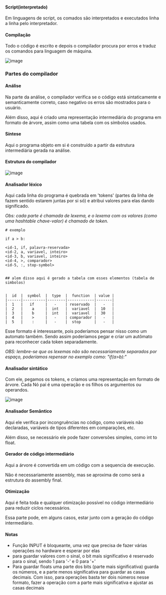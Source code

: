 






#### Script(interpretado)

Em linguagens de script, os comados são interpretados e executados linha
a linha pelo interpretador.

#### Compilação

Todo o código é escrito e depois o compilador procura por erros e traduz
os comandos para linguagem de máquina.

![image](/image/image_308.png)








### Partes do compilador

#### Análise

Na parte da análise, o compilador verifica se o código está
sintaticamente e semanticamente correto, caso negativo os erros são
mostrados para o usuário.

Além disso, aqui é criado uma representação intermediária do programa em
formato de árvore, assim como uma tabela com os símbolos usados.

#### Síntese

Aqui o programa objeto em si é construído a partir da estrutura
intermediária gerada na análise.








#### Estrutura do compilador

![image](/image/image_309.png)

#### Analisador léxico

Aqui cada linha do programa é quebrada em 'tokens' (partes da linha de
fazem sentido estarem juntas por si só) e atribui valores para elas
dando significado.

*Obs: cada parte é chamada de lexema, e o lexema com os valores (como
uma hashtable chave-valor) é chamado de token.*

``` {code-block-mode="2" spellcheck="false" code-block-lang="markdown"}
# exemplo

if a > b: 

<id-1, if, palavra-reservada>
<id-2, a, variavel, inteiro>
<id-3, b, variavel, inteiro>
<id-4, >, comparador>
<id-5, :, stop-symbol>


## alem disso aqui é gerado a tabela com esses elementos (tabela de simbolos)


|  id  |  symbol  |  type  |  function  | value |
|------|----------|--------|------------|-------|
|  1   |   if     |   -    | reservado  |   -   |
|  2   |    a     |  int   |  variavel  |  10   |
|  3   |    b     |  int   |  variavel  |  30   |
|  4   |    >     |   -    | comparador |   -   |
|  5   |    :     |   -    |  stop      |   -   |
```

Esse formato é interessante, pois poderíamos pensar nisso como um
automato também. Sendo assim poderíamos pegar e criar um autômato para
reconhecer cada token separadamente.

*OBS: lembre-se que os lexemas não são necessariamente separados por
espaço, poderíamos repensar no exemplo como: "if(a\>b):"*

#### Analisador sintático

Com ele, pegamos os tokens, e criamos uma representação em formato de
árvore. Cada Nó pai é uma operação e os filhos os argumentos ou
operandos.

![image](/image/image_310.png)

#### Analisador Semântico

Aqui ele verifica por incongruências no código, como variáveis não
declaradas, variáveis de tipos diferentes em comparações, etc.

Além disso, se necessário ele pode fazer conversões simples, como int to
float.

#### Gerador de código intermediário

Aqui a árvore é convertida em um código com a sequencia de execução.

Não é necessariamente assembly, mas se aproxima de como será a estrutura
do assembly final.

#### Otimização

Aqui é feita toda e qualquer otimização possível no código intermediário
para reduzir ciclos necessários.

Essa parte pode, em alguns casos, estar junto com a geração do código
intermediário.








#### Notas

-   Função INPUT é bloqueante, uma vez que precisa de fazer várias
    operações no hardware e esperar por elas
-   para guardar valores com o sinal, o bit mais significativo é
    reservado para o sinal, sendo 1 para '-' e 0 para '+'
-   Para guardar floats uma parte dos bits (parte mais significativa)
    guarda os números, e a parte menos significativa para guardar as
    casas decimais. Com isso, para operações basta ter dois números
    nesse formato, fazer a operação com a parte mais significativa e
    ajustar as casas decimais


